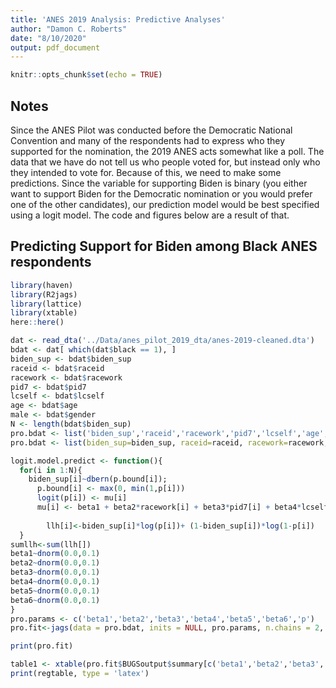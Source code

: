 ---
title: 'ANES 2019 Analysis: Predictive Analyses'
author: "Damon C. Roberts"
date: "8/10/2020"
output: pdf_document
---

```{r setup, include=FALSE}
knitr::opts_chunk$set(echo = TRUE)
```

## Notes
Since the ANES Pilot was conducted before the Democratic National Convention and many of the respondents had to express who they supported for the nomination, the 2019 ANES acts somewhat like a poll. The data that we have do not tell us who people voted for, but instead only who they intended to vote for. Because of this, we need to make some predictions. Since the variable for supporting Biden is binary (you either want to support Biden for the Democratic nomination or you would prefer one of the other candidates), our prediction model would be best specified using a logit model. The code and figures below are a result of that.

## Predicting Support for Biden among Black ANES respondents

```{r Setup, echo = FALSE}
library(haven)
library(R2jags)
library(lattice)
library(xtable)
here::here()
```
```{r Load the Data, echo = FALSE, include = FALSE}
dat <- read_dta('../Data/anes_pilot_2019_dta/anes-2019-cleaned.dta')
bdat <- dat[ which(dat$black == 1), ]
biden_sup <- bdat$biden_sup
raceid <- bdat$raceid
racework <- bdat$racework
pid7 <- bdat$pid7
lcself <- bdat$lcself
age <- bdat$age
male <- bdat$gender
N <- length(bdat$biden_sup)
pro.bdat <- list('biden_sup','raceid','racework','pid7','lcself','age','male', 'N')
pro.bdat <- list(biden_sup=biden_sup, raceid=raceid, racework=racework,pid7=pid7, lcself=lcself,age=age,male=male, N=length(biden_sup))
```

```{r estimating the model}
logit.model.predict <- function(){
  for(i in 1:N){
    biden_sup[i]~dbern(p.bound[i]);
      p.bound[i] <- max(0, min(1,p[i]))
      logit(p[i]) <- mu[i]
      mu[i] <- beta1 + beta2*racework[i] + beta3*pid7[i] + beta4*lcself[i] + beta5*age[i] + beta6*male[i]
      
        llh[i]<-biden_sup[i]*log(p[i])+ (1-biden_sup[i])*log(1-p[i])
  }
sumllh<-sum(llh[])
beta1~dnorm(0.0,0.1)
beta2~dnorm(0.0,0.1)
beta3~dnorm(0.0,0.1)
beta4~dnorm(0.0,0.1)
beta5~dnorm(0.0,0.1)
beta6~dnorm(0.0,0.1)
}
pro.params <- c('beta1','beta2','beta3','beta4','beta5','beta6','p')
pro.fit<-jags(data = pro.bdat, inits = NULL, pro.params, n.chains = 2, n.iter=5000,n.burnin=500,model.file=logit.model.predict)
```
```{r}
print(pro.fit)
```
```{r Table, results='asis'}
table1 <- xtable(pro.fit$BUGSoutput$summary[c('beta1','beta2','beta3','beta4','beta5','beta6','deviance'), c(1,2,3,7)], digits = 4)
print(regtable, type = 'latex')
```